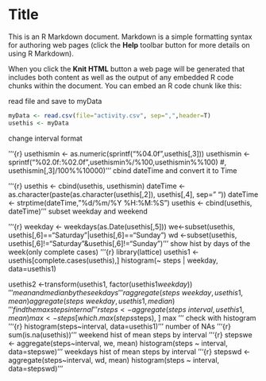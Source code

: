 Title
========================================================

This is an R Markdown document. Markdown is a simple formatting syntax for authoring web pages (click the **Help** toolbar button for more details on using R Markdown).

When you click the **Knit HTML** button a web page will be generated that includes both content as well as the output of any embedded R code chunks within the document. You can embed an R code chunk like this:

read file and save to myData

```r
myData <- read.csv(file="activity.csv", sep=",",header=T)
usethis <- myData

```
change interval format

'''{r}
usethismin <- as.numeric(sprintf("%04.0f",usethis[,3]))
usethismin <- sprintf("%02.0f:%02.0f",usethismin%/%100,usethismin%%100) #, usethismin[,3]/100%%10000)
'''
cbind dateTime and convert it to Time

'''{r}
usethis <-  cbind(usethis, usethismin)
dateTime <- as.character(paste(as.character(usethis[,2]), usethis[,4], sep=" "))
dateTime <- strptime(dateTime, "%d/%m/%Y %H:%M:%S")
usethis <-  cbind(usethis, dateTime)
'''
subset weekday and weekend

'''{r}
weekday <- weekdays(as.Date(usethis[,5]))
we<-subset(usethis, usethis[,6]=="Saturday"|usethis[,6]=="Sunday")
wd <-subset(usethis, usethis[,6]!="Saturday"&usethis[,6]!="Sunday")
'''
show hist by days of the week(only complete cases)
'''{r}
library(lattice)
usethis1 <- usethis[complete.cases(usethis),]
histogram(~ steps | weekday, data=usethis1)

usethis2 <-transform(usethis1, factor(usethis1$weekday))
'''
mean an dmedian by the seekdays
'''{r}
aggregate(steps~weekday, usethis1, mean)
aggregate(steps~weekday, usethis1, median)
'''
find the max steps internal 
'''{r}
steps <- aggregate(steps~interval, usethis1, mean)
max <- steps[which.max(steps$steps), ]
max
'''
check with histogram
'''{r}
histogram(steps~interval, data=usethis1)
'''
number of NAs
'''{r}
sum(is.na(usethis))
'''
weekend hist of mean steps by interval
'''{r}
stepswe <- aggregate(steps~interval, we, mean)
histogram(steps ~ interval, data=stepswe)
'''
weekdays hist of mean steps by interval
'''{r}
stepswd <- aggregate(steps~interval, wd, mean)
histogram(steps ~ interval, data=stepswd)
'''







